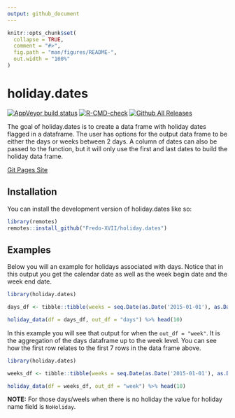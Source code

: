 ```yaml
---
output: github_document
---
```


<!-- README.md is generated from README.Rmd. Please edit that file -->

```r
knitr::opts_chunk$set(
  collapse = TRUE,
  comment = "#>",
  fig.path = "man/figures/README-",
  out.width = "100%"
)
```

# holiday.dates

<!-- badges: start -->
[![AppVeyor build status](https://ci.appveyor.com/api/projects/status/github/Fredo-XVII/holiday.dates?branch=master&svg=true)](https://ci.appveyor.com/project/Fredo-XVII/holiday.dates)
[![R-CMD-check](https://github.com/Fredo-XVII/holiday.dates/workflows/R-CMD-check/badge.svg)](https://github.com/Fredo-XVII/holiday.dates/actions)
[![Github All Releases](https://img.shields.io/github/downloads/Fredo-XVII/holiday.dates/total.svg)]()
<!-- badges: end -->

The goal of holiday.dates is to create a data frame with holiday dates flagged in
a dataframe.  The user has options for the output data frame to be either the days
or weeks between 2 days.  A column of dates can also be passed to the function, 
but it will only use the first and last dates to build the holiday data frame.

[Git Pages Site](https://fredo-xvii.github.io/holiday.dates/)

## Installation

You can install the development version of holiday.dates like so:

``` r
library(remotes)
remotes::install_github("Fredo-XVII/holiday.dates")
```

## Examples

Below you will an example for holidays associated with days.  Notice that in this 
output you get the calendar date as well as the week begin date and the week end 
date.

```r

library(holiday.dates)

days_df <- tibble::tibble(weeks = seq.Date(as.Date('2015-01-01'), as.Date('2025-01-01'), by = 'day'))

holiday_data(df = days_df, out_df = "days") %>% head(10)
```


In this example you will see that output for when the `out_df = "week"`.  It is 
the aggregation of the days dataframe up to the week level.  You can see how the
first row relates to the first 7 rows in the data frame above.
```r
library(holiday.dates)

weeks_df <- tibble::tibble(weeks = seq.Date(as.Date('2015-01-01'), as.Date('2025-01-01'), by = 'week'))

holiday_data(df = weeks_df, out_df = "week") %>% head(10)
```

**NOTE:** For those days/weels when there is no holiday the value for holiday name field is `NoHoliday`.
